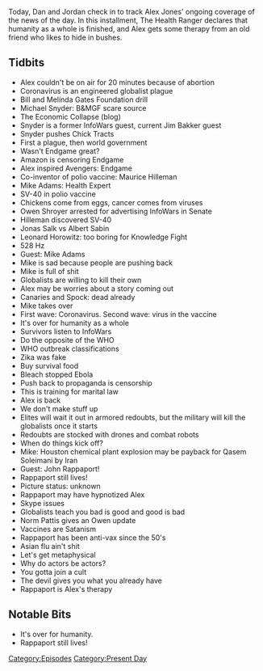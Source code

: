 {{Episode
    | title           = January 24, 2020
    | caption         = [https://knowledgefight.libsyn.com/knowledge-fight-january-24-2020 Listen to this episode on Libsyn]
    | episodeNumber   = 392
    | length          = 02:07:57
    | airDate         = January 27, 2020
    | coverageDate    = January 24, 2020
    | episodeType     = [[:Category:Present Day|Present Day]]
    | appearance      = [[Mike Adams]], [[Bill Gates]], [[Melinda Gates]], [[Michael Snyder]], [[Maurice Hilleman]], [[Owen Shroyer]], [[Jonas Salk]], [[Albert Sabin]], [[Leonard Horowitz]], [[Qasem Soleimani]], [[John Rappaport]], [[Norm Pattis]]
    | oocDrop         = It's over for humanity
    | previousEpisode = [[391: January 22, 2020]]
    | nextEpisode     = [[393: January 28, 2020]]
}}

{{Stub}}

Today, Dan and Jordan check in to track Alex Jones' ongoing coverage of the news of the day. In this installment, The Health Ranger declares that humanity as a whole is finished, and Alex gets some therapy from an old friend who likes to hide in bushes.

==Tidbits==

*Alex couldn't be on air for 20 minutes because of abortion
*Coronavirus is an engineered globalist plague
*Bill and Melinda Gates Foundation drill
*Michael Snyder: B&MGF scare source
*The Economic Collapse (blog)
*Snyder is a former InfoWars guest, current Jim Bakker guest
*Snyder pushes Chick Tracts
*First a plague, then world government
*Wasn't Endgame great?
*Amazon is censoring Endgame
*Alex inspired Avengers: Endgame
*Co-inventor of polio vaccine: Maurice Hilleman
*Mike Adams: Health Expert
*SV-40 in polio vaccine
*Chickens come from eggs, cancer comes from viruses
*Owen Shroyer arrested for advertising InfoWars in Senate
*Hilleman discovered SV-40
*Jonas Salk vs Albert Sabin
*Leonard Horowitz: too boring for Knowledge Fight
*528 Hz
*Guest: Mike Adams
*Mike is sad because people are pushing back
*Mike is full of shit
*Globalists are willing to kill their own
*Alex may be worries about a story coming out
*Canaries and Spock: dead already
*Mike takes over
*First wave: Coronavirus. Second wave: virus in the vaccine
*It's over for humanity as a whole
*Survivors listen to InfoWars
*Do the opposite of the WHO
*WHO outbreak classifications
*Zika was fake
*Buy survival food
*Bleach stopped Ebola
*Push back to propaganda is censorship
*This is training for marital law
*Alex is back
*We don't make stuff up
*Elites will wait it out in armored redoubts, but the military will kill the globalists once it starts
*Redoubts are stocked with drones and combat robots
*When do things kick off?
*Mike: Houston chemical plant explosion may be payback for Qasem Soleimani by Iran
*Guest: John Rappaport!
*Rappaport still lives!
*Picture status: unknown
*Rappaport may have hypnotized Alex
*Skype issues
*Globalists teach you bad is good and good is bad
*Norm Pattis gives an Owen update
*Vaccines are Satanism
*Rappaport has been anti-vax since the 50's
*Asian flu ain't shit
*Let's get metaphysical
*Why do actors be actors?
*You gotta join a cult
*The devil gives you what you already have
*Rappaport is Alex's therapy

==Notable Bits==

*It's over for humanity.
*Rappaport still lives!

[[Category:Episodes]]
[[Category:Present Day]]
